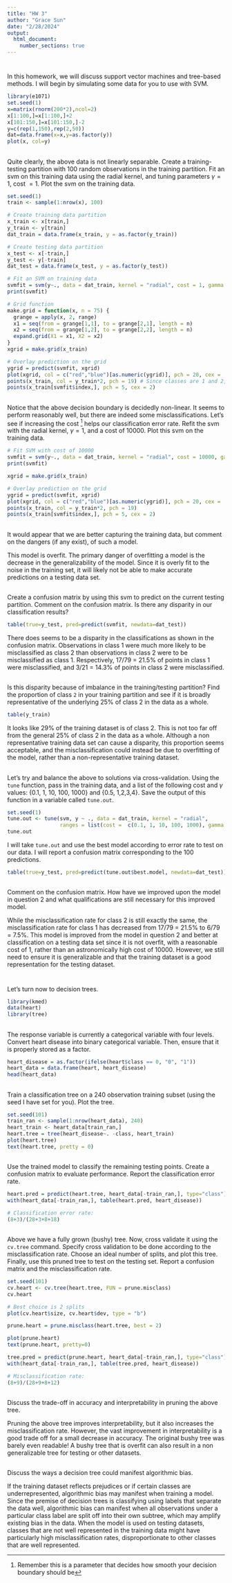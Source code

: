 ```yaml
---
title: "HW 3"
author: "Grace Sun"
date: "2/28/2024"
output: 
  html_document:
    number_sections: true
---
```


# 

In this homework, we will discuss support vector machines and tree-based methods. I will begin by simulating some data for you to use with SVM.

```r
library(e1071)
set.seed(1) 
x=matrix(rnorm(200*2),ncol=2)
x[1:100,]=x[1:100,]+2
x[101:150,]=x[101:150,]-2
y=c(rep(1,150),rep(2,50))
dat=data.frame(x=x,y=as.factor(y))
plot(x, col=y)

```

## 

Quite clearly, the above data is not linearly separable. Create a training-testing partition with 100 random observations in the training partition. Fit an svm on this training data using the radial kernel, and tuning parameters $\gamma=1$, cost $=1$. Plot the svm on the training data.

```r
set.seed(1) 
train <- sample(1:nrow(x), 100)

# Create training data partition
x_train <- x[train,]
y_train <- y[train]
dat_train = data.frame(x_train, y = as.factor(y_train))

# Create testing data partition
x_test <- x[-train,]
y_test <- y[-train]
dat_test = data.frame(x_test, y = as.factor(y_test))

# Fit an SVM on training data
svmfit = svm(y~., data = dat_train, kernel = "radial", cost = 1, gamma = 1, scale = FALSE)
print(svmfit)

# Grid function
make.grid = function(x, n = 75) {
  grange = apply(x, 2, range)
  x1 = seq(from = grange[1,1], to = grange[2,1], length = n)
  x2 = seq(from = grange[1,2], to = grange[2,2], length = n)
  expand.grid(X1 = x1, X2 = x2)
}
xgrid = make.grid(x_train)

# Overlay prediction on the grid
ygrid = predict(svmfit, xgrid)
plot(xgrid, col = c("red","blue")[as.numeric(ygrid)], pch = 20, cex = .2)
points(x_train, col = y_train*2, pch = 19) # Since classes are 1 and 2, and red and blue correlate to 2 and 4 in R, multiply by 2 for color.
points(x_train[svmfit$index,], pch = 5, cex = 2)
```

## 

Notice that the above decision boundary is decidedly non-linear. It seems to perform reasonably well, but there are indeed some misclassifications. Let's see if increasing the cost [^1] helps our classification error rate. Refit the svm with the radial kernel, $\gamma=1$, and a cost of 10000. Plot this svm on the training data.

[^1]: Remember this is a parameter that decides how smooth your decision boundary should be

```r
# Fit SVM with cost of 10000
svmfit = svm(y~., data = dat_train, kernel = "radial", cost = 10000, gamma = 1, scale = FALSE)
print(svmfit)

xgrid = make.grid(x_train)

# Overlay prediction on the grid
ygrid = predict(svmfit, xgrid)
plot(xgrid, col = c("red","blue")[as.numeric(ygrid)], pch = 20, cex = .2)
points(x_train, col = y_train*2, pch = 19)
points(x_train[svmfit$index,], pch = 5, cex = 2)
```

## 

It would appear that we are better capturing the training data, but comment on the dangers (if any exist), of such a model.

This model is overfit. The primary danger of overfitting a model is the decrease in the generalizability of the model. Since it is overly fit to the noise in the training set, it will likely not be able to make accurate predictions on a testing data set. 

## 

Create a confusion matrix by using this svm to predict on the current testing partition. Comment on the confusion matrix. Is there any disparity in our classification results?

```r
table(true=y_test, pred=predict(svmfit, newdata=dat_test))
```
There does seems to be a disparity in the classifications as shown in the confusion matrix. Observations in class 1 were much more likely to be misclassified as class 2 than observations in class 2 were to be misclassified as class 1. Respectively, 17/79 = 21.5% of points in class 1 were misclassified, and 3/21 = 14.3% of points in class 2 were misclassified.

## 

Is this disparity because of imbalance in the training/testing partition? Find the proportion of class `2` in your training partition and see if it is broadly representative of the underlying 25% of class 2 in the data as a whole.

```r
table(y_train)
```

It looks like 29% of the training dataset is of class 2. This is not too far off from the general 25% of class 2 in the data as a whole. Although a non representative training data set can cause a disparity, this proportion seems acceptable, and the misclassification could instead be due to overfitting of the model, rather than a non-representative training dataset.

## 

Let's try and balance the above to solutions via cross-validation. Using the `tune` function, pass in the training data, and a list of the following cost and $\gamma$ values: {0.1, 1, 10, 100, 1000} and {0.5, 1,2,3,4}. Save the output of this function in a variable called `tune.out`.

```r
set.seed(1)
tune.out <- tune(svm, y ~ ., data = dat_train, kernel = "radial", 
                 ranges = list(cost =  c(0.1, 1, 10, 100, 1000), gamma = c(0.5, 1, 2, 3, 4)), scale = FALSE)
tune.out
```

I will take `tune.out` and use the best model according to error rate to test on our data. I will report a confusion matrix corresponding to the 100 predictions.

```r
table(true=y_test, pred=predict(tune.out$best.model, newdata=dat_test))
```

## 

Comment on the confusion matrix. How have we improved upon the model in question 2 and what qualifications are still necessary for this improved model.

While the misclassification rate for class 2 is still exactly the same, the misclassification rate for class 1 has decreased from 17/79 = 21.5% to 6/79 = 7.5%. This model is improved from the model in question 2 and better at classification on a testing data set since it is not overfit, with a reasonable cost of 1, rather than an astronomically high cost of 10000. However, we still need to ensure it is generalizable and that the training dataset is a good representation for the testing dataset.

# 

Let's turn now to decision trees.

```r

library(kmed)
data(heart)
library(tree)

```

## 

The response variable is currently a categorical variable with four levels. Convert heart disease into binary categorical variable. Then, ensure that it is properly stored as a factor.

```r
heart_disease = as.factor(ifelse(heart$class == 0, "0", "1"))
heart_data = data.frame(heart, heart_disease)
head(heart_data)
```

## 

Train a classification tree on a 240 observation training subset (using the seed I have set for you). Plot the tree.

```r
set.seed(101)
train_ran <- sample(1:nrow(heart_data), 240)
heart_train <- heart_data[train_ran,]
heart.tree = tree(heart_disease~. -class, heart_train)
plot(heart.tree)
text(heart.tree, pretty = 0)
```

## 

Use the trained model to classify the remaining testing points. Create a confusion matrix to evaluate performance. Report the classification error rate.

```r
heart.pred = predict(heart.tree, heart_data[-train_ran,], type="class")
with(heart_data[-train_ran,], table(heart.pred, heart_disease))

# Classification error rate:
(8+3)/(28+3+8+18)
```

## 

Above we have a fully grown (bushy) tree. Now, cross validate it using the `cv.tree` command. Specify cross validation to be done according to the misclassification rate. Choose an ideal number of splits, and plot this tree. Finally, use this pruned tree to test on the testing set. Report a confusion matrix and the misclassification rate.

```r
set.seed(101)
cv.heart <- cv.tree(heart.tree, FUN = prune.misclass)
cv.heart

# Best choice is 2 splits
plot(cv.heart$size, cv.heart$dev, type = "b")

prune.heart = prune.misclass(heart.tree, best = 2)

plot(prune.heart)
text(prune.heart, pretty=0)

tree.pred = predict(prune.heart, heart_data[-train_ran,], type="class")
with(heart_data[-train_ran,], table(tree.pred, heart_disease))

# Misclassification rate:
(8+9)/(28+9+8+12)

```

## 

Discuss the trade-off in accuracy and interpretability in pruning the above tree.

Pruning the above tree improves interpretability, but it also increases the misclassification rate. However, the vast improvement in interpretability is a good trade off for a small decrease in accuracy. The original bushy tree was barely even readable! A bushy tree that is overfit can also result in a non generalizable tree for testing or other datasets.

## 

Discuss the ways a decision tree could manifest algorithmic bias.

If the training dataset reflects prejudices or if certain classes are underrepresented, algorithmic bias may manifest when training a model. Since the premise of decision trees is classifying using labels that separate the data well, algorithmic bias can manifest when all observations under a particular class label are split off into their own subtree, which may amplify existing bias in the data. When the model is used on testing datasets, classes that are not well represented in the training data might have particularly high misclassification rates, disproportionate to other classes that are well represented.
